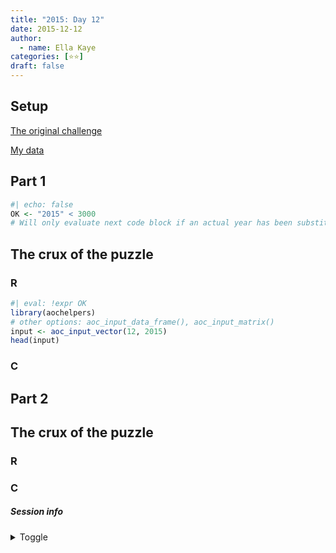 ```yaml
---
title: "2015: Day 12"
date: 2015-12-12
author: 
  - name: Ella Kaye
categories: [⭐⭐]
draft: false
---
```


## Setup

[The original challenge](https://adventofcode.com/2015/day/12)

[My data](input){target="_blank"}

## Part 1

```r
#| echo: false
OK <- "2015" < 3000
# Will only evaluate next code block if an actual year has been substituted for the placeholder.
```

::: {.callout-note collapse="false" icon="false"}
## The crux of the puzzle

:::

### R

```r
#| eval: !expr OK
library(aochelpers)
# other options: aoc_input_data_frame(), aoc_input_matrix()
input <- aoc_input_vector(12, 2015)
head(input)
```

### C

## Part 2

::: {.callout-note collapse="false" icon="false"}
## The crux of the puzzle

:::

### R

### C


##### Session info {.appendix}

<details><summary>Toggle</summary>

```r
#| echo: false
library(sessioninfo)
# save the session info as an object
pkg_session <- session_info(pkgs = "attached")

# get the quarto version
quarto_version <- system("quarto --version", intern = TRUE)

# inject the quarto info
pkg_session$platform$quarto <- paste(
  system("quarto --version", intern = TRUE), 
  "@", 
  quarto::quarto_path()
  )

# print it out
pkg_session
```

</details>





